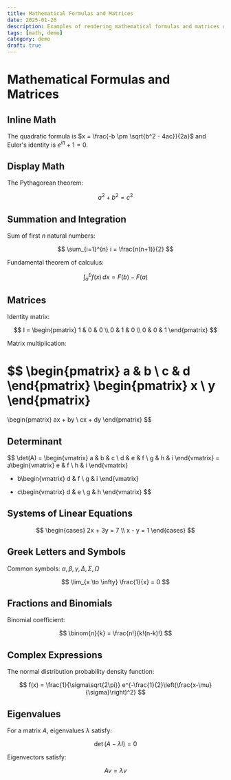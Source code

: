 ```yaml
---
title: Mathematical Formulas and Matrices
date: 2025-01-26
description: Examples of rendering mathematical formulas and matrices using KaTeX
tags: [math, demo]
category: demo
draft: true
---
```


# Mathematical Formulas and Matrices

## Inline Math

The quadratic formula is $x = \frac{-b \pm \sqrt{b^2 - 4ac}}{2a}$ and Euler's identity is $e^{i\pi} + 1 = 0$.

## Display Math

The Pythagorean theorem:

$$
a^2 + b^2 = c^2
$$

## Summation and Integration

Sum of first $n$ natural numbers:

$$
\sum_{i=1}^{n} i = \frac{n(n+1)}{2}
$$

Fundamental theorem of calculus:

$$
\int_{a}^{b} f(x) \, dx = F(b) - F(a)
$$

## Matrices

Identity matrix:

$$
I = \begin{pmatrix}
1 & 0 & 0 \\
0 & 1 & 0 \\
0 & 0 & 1
\end{pmatrix}
$$

Matrix multiplication:

$$
\begin{pmatrix}
a & b \\
c & d
\end{pmatrix}
\begin{pmatrix}
x \\
y
\end{pmatrix}
=
\begin{pmatrix}
ax + by \\
cx + dy
\end{pmatrix}
$$

## Determinant

$$
\det(A) = \begin{vmatrix}
a & b & c \\
d & e & f \\
g & h & i
\end{vmatrix}
= a\begin{vmatrix}
e & f \\
h & i
\end{vmatrix}
- b\begin{vmatrix}
d & f \\
g & i
\end{vmatrix}
+ c\begin{vmatrix}
d & e \\
g & h
\end{vmatrix}
$$

## Systems of Linear Equations

$$
\begin{cases}
2x + 3y = 7 \\
x - y = 1
\end{cases}
$$

## Greek Letters and Symbols

Common symbols: $\alpha, \beta, \gamma, \Delta, \Sigma, \Omega$

$$
\lim_{x \to \infty} \frac{1}{x} = 0
$$

## Fractions and Binomials

Binomial coefficient:

$$
\binom{n}{k} = \frac{n!}{k!(n-k)!}
$$

## Complex Expressions

The normal distribution probability density function:

$$
f(x) = \frac{1}{\sigma\sqrt{2\pi}} e^{-\frac{1}{2}\left(\frac{x-\mu}{\sigma}\right)^2}
$$

## Eigenvalues

For a matrix $A$, eigenvalues $\lambda$ satisfy:

$$
\det(A - \lambda I) = 0
$$

Eigenvectors satisfy:

$$
Av = \lambda v
$$
